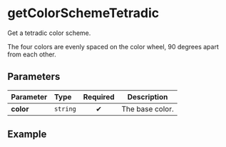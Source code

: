 
# getColorSchemeTetradic

Get a tetradic color scheme.

The four colors are evenly spaced on the color wheel, 90 degrees apart from each other.

## Parameters

| Parameter | Type     | Required | Description     |
| :-------- | :------- | :------: | --------------- |
| **color** | `string` |    ✔     | The base color. |

## Example

<Example color="#ffcc00" />
